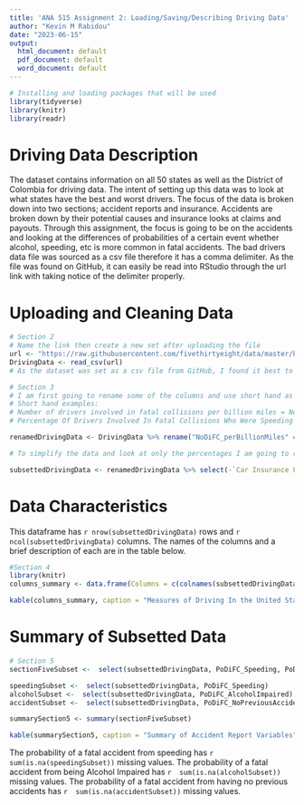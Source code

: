 ```yaml
---
title: 'ANA 515 Assignment 2: Loading/Saving/Describing Driving Data'
author: "Kevin M Rabidou"
date: "2023-06-15"
output:
  html_document: default
  pdf_document: default
  word_document: default
---
```


``` r
# Installing and loading packages that will be used
library(tidyverse)
library(knitr)
library(readr)
```

# Driving Data Description
The dataset contains information on all 50 states as well as the District of Colombia for driving data. The intent of setting up this data was to look at what states have the best and worst drivers. The focus of the data is broken down into two sections; accident reports and insurance. Accidents are broken down by their potential causes and insurance looks at claims and payouts. Through this assignment, the focus is going to be on the accidents and looking at the differences of probabilities of a certain event whether alcohol, speeding, etc is more common in fatal accidents. 
The bad drivers data file was sourced as a csv file therefore it has a comma delimiter. As the file was found on GitHub, it can easily be read into RStudio through the url link with taking notice of the delimiter properly. 


# Uploading and Cleaning Data
```r
# Section 2
# Name the link then create a new set after uploading the file
url <- "https://raw.githubusercontent.com/fivethirtyeight/data/master/bad-drivers/bad-drivers.csv"
DrivingData <- read_csv(url)
# As the dataset was set as a csv file from GitHub, I found it best to use read.csv to read in the data. This reading function requires the "readr" package. This function also takes care of noticing the headers (row/column names) as well as the delimiter which in this case was a comma. Using read_csv() also allows for the column names to not be changed if there are spaces. 
``` 

```r
# Section 3
# I am first going to rename some of the columns and use short hand as they have the majority of the same beginning phrase just a different category of driving. 
# Short hand examples: 
# Number of drivers involved in fatal collisions per billion miles = NoDiFC_perBillionMiles
# Percentage Of Drivers Involved In Fatal Collisions Who Were Speeding = PoDiFC_Speeding ...(PoDIFC will be the same for the columns with the cuase cahnging after underscore)

renamedDrivingData <- DrivingData %>% rename("NoDiFC_perBillionMiles" = "Number of drivers involved in fatal collisions per billion miles", "PoDiFC_Speeding" = "Percentage Of Drivers Involved In Fatal Collisions Who Were Speeding", "PoDiFC_AlcoholImpaired" = "Percentage Of Drivers Involved In Fatal Collisions Who Were Alcohol-Impaired" , "PoDiFC_NotDistracted" = "Percentage Of Drivers Involved In Fatal Collisions Who Were Not Distracted" , "PoDiFC_NoPreviousAccidents" = "Percentage Of Drivers Involved In Fatal Collisions Who Had Not Been Involved In Any Previous Accidents")

# To simplify the data and look at only the percentages I am going to remove the insurance premiums and payouts (subsetting the renamed data file). Just looking to focus on the amount of people involved in accidents and there causes. 

subsettedDrivingData <- renamedDrivingData %>% select(-`Car Insurance Premiums ($)` , -`Losses incurred by insurance companies for collisions per insured driver ($)`)
```

# Data Characteristics
This dataframe has `r nrow(subsettedDrivingData)` rows and `r ncol(subsettedDrivingData)` columns. The names of the columns and a brief description of each are in the table below.


```r
#Section 4
library(knitr)
columns_summary <- data.frame(Columns = c(colnames(subsettedDrivingData)),Description = c("States/Districts in the United States", "Number of drivers involved in fatal collisions per billion miles", "Percentage Of Drivers Involved In Fatal Collisions Who Were Speeding", "Percentage Of Drivers Involved In Fatal Collisions Who Were Alcohol-Impaired", "Percentage Of Drivers Involved In Fatal Collisions Who Were Not Distracted", "Percentage Of Drivers Involved In Fatal Collisions Who Had Not Been Involved In Any Previous Accidents" ))

kable(columns_summary, caption = "Measures of Driving In the United States")
```
# Summary of Subsetted Data

```r
# Section 5
sectionFiveSubset <-  select(subsettedDrivingData, PoDiFC_Speeding, PoDiFC_AlcoholImpaired, PoDiFC_NoPreviousAccidents)

speedingSubset <-  select(subsettedDrivingData, PoDiFC_Speeding)
alcoholSubset <-  select(subsettedDrivingData, PoDiFC_AlcoholImpaired)
accidentSubset <-  select(subsettedDrivingData, PoDiFC_NoPreviousAccidents)
```

```r

summarySection5 <- summary(sectionFiveSubset)

kable(summarySection5, caption = "Summary of Accident Report Variables")


```

The probability of a fatal accident from speeding has `r  sum(is.na(speedingSubset))` missing values. 
The probability of a fatal accident from being Alcohol Impaired has `r  sum(is.na(alcoholSubset))` missing values. 
The probability of a fatal accident from having no previous accidents has `r  sum(is.na(accidentSubset))` missing values. 
